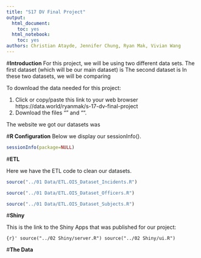 ```yaml
---
title: "S17 DV Final Project"
output:
  html_document:
    toc: yes
  html_notebook:
    toc: yes
authors: Christian Atayde, Jennifer Chung, Ryan Mak, Vivian Wang
---
```


#**Introduction**
For this project, we will be using two different data sets.
The first dataset (which will be our main dataset) is
The second dataset is 
In these two datasets, we will be comparing 

To download the data needed for this project:

1. Click or copy/paste this link to your web browser https://data.world/ryanmak/s-17-dv-final-project
2. Download the files "" and "".

The website we got our datasets was 

#**R Configuration**
Below we display our sessionInfo(). 

```r
sessionInfo(package=NULL)
```

#**ETL**

Here we have the ETL code to clean our datasets.

```r
source("../01 Data/ETL.OIS_Dataset_Incidents.R")
```

```r
source("../01 Data/ETL.OIS_Dataset_Officers.R")
```

```r
source("../01 Data/ETL.OIS_Dataset_Subjects.R")
```

#**Shiny**

This is the link to the Shiny Apps that was published for our project: 

```{r}'
source("../02 Shiny/server.R")
source("../02 Shiny/ui.R")
```


#**The Data**
